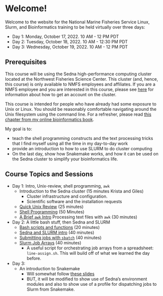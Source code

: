 # Welcome! {.unnumbered}

Welcome to the website for the National Marine Fisheries Service
Linux, Slurm, and Bioinformatics training to be held virtually
over three days:

* Day 1: Monday, October 17, 2022. 10 AM - 12 PM PDT
* Day 2: Tuesday, October 18, 2022. 10 AM - 12:30 PM PDT
* Day 3: Wednesday, October 19, 2022. 10 AM - 12 PM PDT


## Prerequisites

This course will be using the Sedna high-performance computing
cluster located at the Northwest Fisheries Science Center. This cluster
(and, hence, this course)
is only available to NMFS employees and affiliates. If you are a NMFS
employee and you are interested in this course, please see 
[here](https://docs.google.com/document/d/1nn0T0OWEsQCBoCdaH6DSY69lQSbK3XnPlseyyQuU2Lc/edit#heading=h.qpx57rvxr0sj) for information about how to
get an account on the cluster. 

This course is intended for people who have already had some exposure
to Unix or Linux.  You should be reasonably comfortable navigating around 
the Unix filesystem using the command line.
For a refresher, please read [this chapter from my
online bioinformatics book](https://eriqande.github.io/eca-bioinf-handbook/essential-unixlinux-terminal-knowledge.html).

My goal is to:

- teach the shell programming constructs and
the text processing tricks that I find myself using all the time in my 
day-to-day work
- provide an introduction to how to use SLURM to do cluster computing
- On the last day, show how Snakemake works, and how it can be used on the
Sedna cluster to simplify your bioinformatics life.

## Course Topics and Sessions


* Day 1: Intro, Unix-review, shell programming, `awk`
    - Introduction to the Sedna cluster (15 minutes Krista and Giles)
        - Cluster infrastructure and configuration.
        - Scientific software and the installation requests
    - [Quick Unix Review](quick-unix-review.qmd#quick-unix-review) (25 minutes)
    - [Shell Programming](shell-prog.qmd#shell-prog) (50 Minutes)
    - [A Brief `awk` Intro](awk-intro.qmd#awk-intro)  Processing text files with `awk` (30 minutes)
* Day 2: A little bash stuff, then Sedna and SLURM
    - [Bash scripts and functions](scripts-and-functions.qmd#script-func) (20 minutes)
    - [Sedna and SLURM intro](slurm.qmd#ssintro) (40 minutes) 
    - [Submitting jobs with `sbatch`](sbatch.qmd#sbatch) (40 minutes)
    - [Slurm Job Arrays](slurm-arrays.qmd#slurm-arrays) (40 minutes)
        - A useful script for orchestrating job arrays from a spreadsheet: `line-assign.sh`.  This will build off of
          what we learned the day before.

* Day 3:
    - An introduction to Snakemake
        - Will somewhat follow [these slides](https://eriqande.github.io/con-gen-2022/slides/snake-slides.html#/section)
        - BUT, it will be modified to show use of Sedna's environment modules
        and also to show use of a profile for dispatching jobs to Slurm from
        Snakemake.


